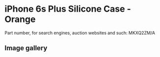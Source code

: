 # iPhone 6s Plus Silicone Case - Orange

Part number, for search engines, auction websites and such: MKXQ2ZM/A

## Image gallery

<div style={{ width: "768px" }}>
  <GalleryComponent
    images={[
      {
        original: "/everysource/MKXQ2",
        thumbnail: "/everypreview/MKXQ2",
      },
      {
        original: "/everysource/MKXQ2_AV1_GOLD",
        thumbnail: "/everypreview/MKXQ2_AV1_GOLD",
      },
      {
        original: "/everysource/MKXQ2_AV1_SILVER",
        thumbnail: "/everypreview/MKXQ2_AV1_SILVER",
      },
      {
        original: "/everysource/MKXQ2_AV1_SPACE_GRAY",
        thumbnail: "/everypreview/MKXQ2_AV1_SPACE_GRAY",
      }
    ]}
  />
</div>